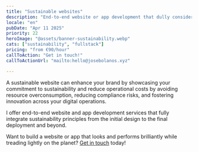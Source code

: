```yaml
---
title: "Sustainable websites"
description: "End-to-end website or app development that dully considers the environnemtal impact of the website or app"
locale: "en"
pubDate: "Apr 11 2025"
priority: 22
heroImage: "@assets/banner-sustainability.webp"
cats: ["sustainability", "fullstack"]
pricing: "from €90/hour"
callToAction: "Get in touch!"
callToActionUrl: "mailto:hello@josebolanos.xyz"

---
```


A sustainable website can enhance your brand by showcasing your commitment to sustainability and reduce operational costs by avoiding resource overconsumption, reducing compliance risks, and fostering innovation across your digital operations.

I offer end-to-end website and app development services that fully integrate sustainability principles from the initial design to the final deployment and beyond.

Want to build a website or app that looks and performs brilliantly while treading lightly on the planet? <a href={frontmatter.callToActionUrl}>Get in touch</a> today!